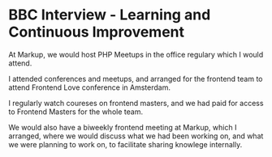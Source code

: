 # BBC Interview - Learning and Continuous Improvement

At Markup, we would host PHP Meetups in the office regulary which I would attend.

I attended conferences and meetups, and arranged for the frontend team to attend Frontend Love conference in Amsterdam.

I regularly watch coureses on frontend masters, and we had paid for access to Frontend Masters for the whole team.

We would also have a biweekly frontend meeting at Markup, which I arranged, where we would discuss what we had been working on, and what we were planning to work on, to facilitate sharing knowlege internally.

